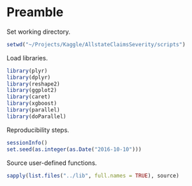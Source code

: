 # Preamble

Set working directory.

```{r}
setwd("~/Projects/Kaggle/AllstateClaimsSeverity/scripts")
```

Load libraries.

```{r}
library(plyr)
library(dplyr)
library(reshape2)
library(ggplot2)
library(caret)
library(xgboost)
library(parallel)
library(doParallel)
```

Reproducibility steps.

```{r}
sessionInfo()
set.seed(as.integer(as.Date("2016-10-10")))
```

Source user-defined functions.

```{r}
sapply(list.files("../lib", full.names = TRUE), source)
```
